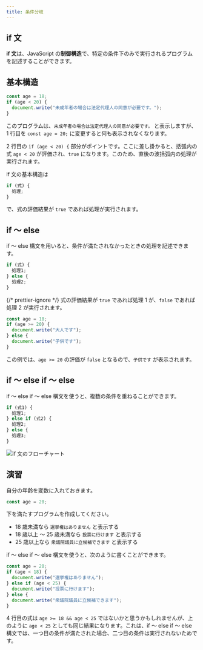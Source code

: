 ```yaml
---
title: 条件分岐
---
```


## if 文

**if 文**は、<Term>JavaScript</Term> の<Term>**制御構造**</Term>で、特定の条件下のみで実行されるプログラムを記述することができます。

## 基本構造

```javascript
const age = 18;
if (age < 20) {
  document.write("未成年者の場合は法定代理人の同意が必要です。");
}
```

このプログラムは、`未成年者の場合は法定代理人の同意が必要です。` と表示しますが、1 行目を `const age = 20;` に変更すると何も表示されなくなります。

2 行目の `if (age < 20) {` 部分がポイントです。ここに差し掛かると、括弧内の<Term>式</Term> `age < 20` が<Term>評価</Term>され、`true` になります。このため、直後の波括弧内の処理が実行されます。

if 文の基本構造は

```javascript
if (式) {
  処理;
}
```

で、<Term>式</Term>の<Term>評価</Term>結果が `true` であれば処理が実行されます。

## if ～ else

if ～ else 構文を用いると、条件が満たされなかったときの処理を記述できます。

```javascript
if (式) {
  処理1;
} else {
  処理2;
}
```

{/* prettier-ignore */}
<Term>式</Term>の<Term>評価</Term>結果が `true` であれば処理 1
が、`false` であれば処理 2 が実行されます。

```javascript
const age = 18;
if (age >= 20) {
  document.write("大人です");
} else {
  document.write("子供です");
}
```

この例では、`age >= 20` の<Term>評価</Term>が `false` となるので、`子供です` が表示されます。

## if ～ else if ～ else

if ～ else if ～ else 構文を使うと、複数の条件を重ねることができます。

```javascript
if (式1) {
  処理1;
} else if (式2) {
  処理2;
} else {
  処理3;
}
```

![if 文のフローチャート](./flowchart.drawio.svg)

## 演習

自分の年齢を<Term>変数</Term>に入れておきます。

```javascript
const age = 20;
```

下を満たすプログラムを作成してください。

- 18 歳未満なら `選挙権はありません` と表示する
- 18 歳以上 ～ 25 歳未満なら `投票に行けます` と表示する
- 25 歳以上なら `衆議院議員に立候補できます` と表示する

<Answer title="選挙権">

if ～ else if ～ else 構文を使うと、次のように書くことができます。

```javascript title="script.js" showLineNumbers
const age = 20;
if (age < 18) {
  document.write("選挙権はありません");
} else if (age < 25) {
  document.write("投票に行けます");
} else {
  document.write("衆議院議員に立候補できます");
}
```

<ViewSource url={import.meta.url} path="_samples/the-right-to-vote" />

4 行目の式は `age >= 18 && age < 25` ではないかと思うかもしれませんが、上のように `age < 25` としても同じ結果になります。これは、if ～ else if ～ else 構文では、一つ目の条件が満たされた場合、二つ目の条件は実行されないためです。

</Answer>
